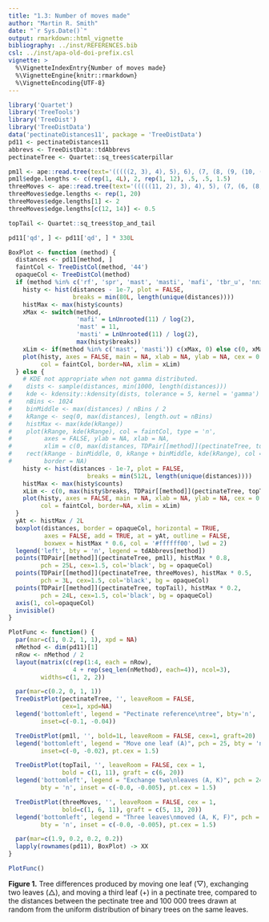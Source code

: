 ```yaml
---
title: "1.3: Number of moves made"
author: "Martin R. Smith"
date: "`r Sys.Date()`"
output: rmarkdown::html_vignette
bibliography: ../inst/REFERENCES.bib
csl: ../inst/apa-old-doi-prefix.csl
vignette: >
  %\VignetteIndexEntry{Number of moves made}
  %\VignetteEngine{knitr::rmarkdown}
  %\VignetteEncoding{UTF-8}
---
```


```r
library('Quartet')
library('TreeTools')
library('TreeDist')
library('TreeDistData')
data('pectinateDistances11', package = 'TreeDistData')
pd11 <- pectinateDistances11
abbrevs <- TreeDistData::tdAbbrevs
pectinateTree <- Quartet::sq_trees$caterpillar

pm1l <- ape::read.tree(text='(((((2, 3), 4), 5), 6), (7, (8, (9, (10, (11, 1))))));')
pm1l$edge.lengths <- c(rep(1, 4L), 2, rep(1, 12), .5, .5, 1.5)
threeMoves <- ape::read.tree(text='(((((11, 2), 3), 4), 5), (7, (6, (8, (9, (10, 1))))));')
threeMoves$edge.lengths <- rep(1, 20)
threeMoves$edge.lengths[1] <- 2
threeMoves$edge.lengths[c(12, 14)] <- 0.5

topTail <- Quartet::sq_trees$top_and_tail

pd11['qd', ] <- pd11['qd', ] * 330L

BoxPlot <- function (method) {
  distances <- pd11[method, ]
  faintCol <- TreeDistCol(method, '44')
  opaqueCol <- TreeDistCol(method)
  if (method %in% c('rf', 'spr', 'mast', 'masti', 'mafi', 'tbr_u', 'nni_t', 'nni_u')) {
    histy <- hist(distances - 1e-7, plot = FALSE,
                  breaks = min(80L, length(unique(distances))))
    histMax <- max(histy$counts)
    xMax <- switch(method,
                   'mafi' = LnUnrooted(11) / log(2),
                   'mast' = 11,
                   'masti' = LnUnrooted(11) / log(2),
                   max(histy$breaks))
    xLim <- if(method %in% c('mast', 'masti')) c(xMax, 0) else c(0, xMax)
    plot(histy, axes = FALSE, main = NA, xlab = NA, ylab = NA, cex = 0.8,
         col = faintCol, border=NA, xlim = xLim)
  } else {
    # KDE not appropriate when not gamma distributed.
#    dists <- sample(distances, min(1000, length(distances)))
#    kde <- kdensity::kdensity(dists, tolerance = 5, kernel = 'gamma')
#    nBins <- 1024
#    binMiddle <- max(distances) / nBins / 2
#    kRange <- seq(0, max(distances), length.out = nBins)
#    histMax <- max(kde(kRange))
#    plot(kRange, kde(kRange), col = faintCol, type = 'n',
#         axes = FALSE, ylab = NA, xlab = NA,
#         xlim = c(0, max(distances, TDPair[[method]](pectinateTree, topTail))))
#    rect(kRange - binMiddle, 0, kRange + binMiddle, kde(kRange), col = faintCol,
#         border = NA)
    histy <- hist(distances - 1e-7, plot = FALSE,
                      breaks = min(512L, length(unique(distances))))
    histMax <- max(histy$counts)
    xLim <- c(0, max(histy$breaks, TDPair[[method]](pectinateTree, topTail)))
    plot(histy, axes = FALSE, main = NA, xlab = NA, ylab = NA, cex = 0.8,
         col = faintCol, border=NA, xlim = xLim)
  }
  yAt <- histMax / 2L
  boxplot(distances, border = opaqueCol, horizontal = TRUE,
          axes = FALSE, add = TRUE, at = yAt, outline = FALSE, 
          boxwex = histMax * 0.6, col = '#ffffff00', lwd = 2)
  legend('left', bty = 'n', legend = tdAbbrevs[method])
  points(TDPair[[method]](pectinateTree, pm1l), histMax * 0.8,
         pch = 25L, cex=1.5, col='black', bg = opaqueCol)
  points(TDPair[[method]](pectinateTree, threeMoves), histMax * 0.5,
         pch = 3L, cex=1.5, col='black', bg = opaqueCol)
  points(TDPair[[method]](pectinateTree, topTail), histMax * 0.2,
         pch = 24L, cex=1.5, col='black', bg = opaqueCol)
  axis(1, col=opaqueCol)
  invisible()
}
```

```r
PlotFunc <- function() {
  par(mar=c(1, 0.2, 1, 1), xpd = NA)
  nMethod <- dim(pd11)[1]
  nRow <- nMethod / 2
  layout(matrix(c(rep(1:4, each = nRow),
                  4 + rep(seq_len(nMethod), each=4)), ncol=3),
         widths=c(1, 2, 2))

  par(mar=c(0.2, 0, 1, 1))
  TreeDistPlot(pectinateTree, '', leaveRoom = FALSE, 
               cex=1, xpd=NA)
  legend('bottomleft', legend = "Pectinate reference\ntree", bty='n',
         inset=c(-0.1, -0.04))

  TreeDistPlot(pm1l, '', bold=1L, leaveRoom = FALSE, cex=1, graft=20)
  legend('bottomleft', legend = "Move one leaf (A)", pch = 25, bty = 'n',
         inset=c(-0, -0.02), pt.cex = 1.5)

  TreeDistPlot(topTail, '', leaveRoom = FALSE, cex = 1,
               bold = c(1, 11), graft = c(6, 20))
  legend('bottomleft', legend = "Exchange two\nleaves (A, K)", pch = 24,
         bty = 'n', inset = c(-0.0, -0.005), pt.cex = 1.5)

  TreeDistPlot(threeMoves, '', leaveRoom = FALSE, cex = 1,
               bold=c(1, 6, 11), graft = c(5, 13, 20))
  legend('bottomleft', legend = "Three leaves\nmoved (A, K, F)", pch = 3, 
         bty = 'n', inset = c(-0.0, -0.005), pt.cex = 1.5)

  par(mar=c(1.9, 0.2, 0.2, 0.2))
  lapply(rownames(pd11), BoxPlot) -> XX
}

PlotFunc()
```

<!--PlotMe(1, oneCol, 1.75, PlotFunc)-->
**Figure 1.** Tree differences produced by moving one leaf (▽), exchanging two leaves (△), and moving a third leaf (+) in a pectinate tree, compared to the distances between the pectinate tree and 100 000 trees drawn at random from the uniform distribution of binary trees on the same leaves.
